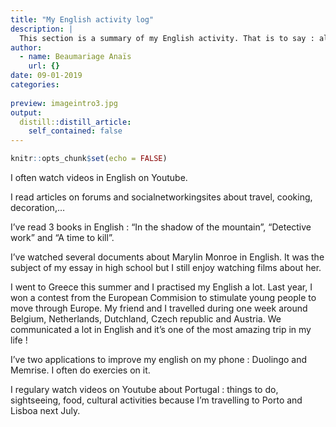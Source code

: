 ```yaml
---
title: "My English activity log"
description: |
  This section is a summary of my English activity. That is to say : all things I've done in English and my link with this langage.
author:
  - name: Beaumariage Anaïs
    url: {}
date: 09-01-2019
categories: 
    
preview: imageintro3.jpg
output:
  distill::distill_article:
    self_contained: false
---
```


```r
knitr::opts_chunk$set(echo = FALSE)
```


I often watch videos in English on Youtube.  

I read articles on forums and socialnetworkingsites about travel, cooking, decoration,...  

I've read 3 books in English : "In the shadow of the mountain", "Detective work" and "A time to kill".  

I've watched several documents about Marylin Monroe in English. It was the subject of my essay in high school but I still enjoy watching films about her.  

I went to Greece this summer and I practised my English a lot. Last year, I won a contest from the European Commision to stimulate young people to move through Europe. My friend and I travelled during one week around Belgium, Netherlands, Dutchland, Czech republic and Austria. We communicated a lot in English and it's one of the most amazing trip in my life !  

I've two applications to improve my english on my phone : Duolingo and Memrise. I often do exercies on it.

I regulary watch videos on Youtube about Portugal : things to do, sightseeing, food, cultural activities because I'm travelling to Porto and Lisboa next July.

